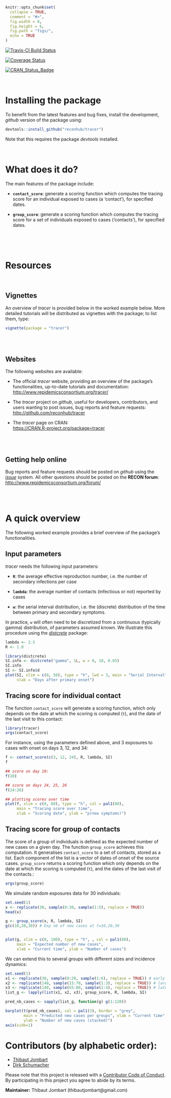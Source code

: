 
```r
knitr::opts_chunk$set(
  collapse = TRUE,
  comment = "#>",
  fig.width = 8,
  fig.height = 6,
  fig.path = "figs/",
  echo = TRUE
)

```



[![Travis-CI Build Status](https://travis-ci.org/reconhub/tracer.svg?branch=master)](https://travis-ci.org/reconhub/tracer)

[![Coverage Status](https://img.shields.io/codecov/c/github/reconhub/tracer/master.svg)](https://codecov.io/github/reconhub/tracer?branch=master)

[![CRAN_Status_Badge](http://www.r-pkg.org/badges/version/tracer)](https://cran.r-project.org/package=tracer)


<br>

# Installing the package


To benefit from the latest features and bug fixes, install the development, *github* version of the package using:
```r
devtools::install_github("reconhub/tracer")
```

Note that this requires the package *devtools* installed.

<br>

# What does it do?

The main features of the package include:

- **`contact_score`**: generate a scoring function which computes the tracing score for an individual exposed to cases (a 'contact'), for specified dates.

- **`group_score`**: generate a scoring function which computes the tracing score for a set of individuals exposed to cases ('contacts'), for specified dates.


<br>


<br>

# Resources

<br>

## Vignettes

An overview of *tracer* is provided below in the worked example below.
More detailed tutorials will be distributed as vignettes with the package; to list them, type:
```r
vignette(package = "tracer")
```




<br>
<br>

## Websites

The following websites are available:

- The official *tracer* website, providing an overview of the package's functionalities, up-to-date tutorials and documentation: <br>
[http://www.repidemicsconsortium.org/tracer/](http://www.repidemicsconsortium.org/tracer/)

- The *tracer* project on *github*, useful for developers, contributors, and users wanting to post issues, bug reports and feature requests: <br>
[http://github.com/reconhub/tracer](http://github.com/reconhub/tracer)

- The *tracer* page on CRAN: <br>
[https://CRAN.R-project.org/package=tracer](https://CRAN.R-project.org/package=tracer)


<br>
<br>

## Getting help online

Bug reports and feature requests should be posted on *github* using the [*issue*](http://github.com/reconhub/tracer/issues) system. All other questions should be posted on the **RECON forum**: <br>
[http://www.repidemicsconsortium.org/forum/](http://www.repidemicsconsortium.org/forum/)



<br>
<br>

# A quick overview

The following worked example provides a brief overview of the package's
functionalities. 


## Input parameters

*tracer* needs the following input parameters:

- **`R`**: the average effective reproduction number, i.e. the number of secondary infections per case

- **`lambda`**: the average number of contacts (infectious or not) reported by cases

- **`w`**: the serial interval distribution, i.e. the (discrete) distribution of the time between primary and secondary symptoms.

In practice, `w` will often need to be discretized from a continuous (typically gamma) distribution, of parameters assumed known. We illustrate this procedure using the [*distcrete*](http://github.com/reconhub/distcrete) package:

```r
lambda <- 2.5
R <- 1.8

library(distcrete)
SI.info <- distcrete("gamma", 1L, w = 0, 10, 0.65)
SI.info
SI <- SI.info$d
plot(SI, xlim = c(0, 50), type = "h", lwd = 3, main = "Serial Interval",
     xlab = "Days after primary onset")
``` 


## Tracing score for individual contact

The function `contact_score` will generate a scoring function, which only depends on the date at which the scoring is computed (`t`), and the date of the last visit to this contact:

```r
library(tracer)
args(contact_score)
```
For instance, using the parameters defined above, and 3 exposures to cases with onset on days 3, 12, and 34:
```r
f <- contact_score(c(3, 12, 24), R, lambda, SI)
f

## score on day 10:
f(10)

## score on days 24, 25, 26
f(24:26)

## plotting scores over time
plot(f, xlim = c(0, 60), type = "h", col = pal1(80), 
     main = "Tracing score over time", 
     xlab = "Scoring date", ylab = "p(new symptoms)")

```


## Tracing score for group of contacts

The score of a group of individuals is defined as the expected number of new cases on a given day. The function `group_score` achieves this computation. It generalises `contact_score` to a set of contacts, stored as a list. Each component of the list is a vector of dates of onset of the source cases. `group_score` returns a scoring function which only depends on the date at which the scoring is computed (`t`), and the dates of the last visit of the contacts.:

```r
args(group_score)
```


We simulate random exposures data for 30 individuals:
```r
set.seed(1)
x <- replicate(30, sample(0:30, sample(1:5), replace = TRUE))
head(x)

g <- group_score(x, R, lambda, SI)
g(c(10,20,30)) # Exp nb of new cases at t=10,20,30


plot(g, xlim = c(0, 100), type = "h", , col = pal1(80), 
     main = "Expected number of new cases", 
     xlab = "Current time", ylab = "Number of cases")

```

We can extend this to several groups with different sizes and incidence dynamics:
```r
set.seed(1)
x1 <- replicate(30, sample(0:20, sample(1:6), replace = TRUE)) # early wave
x2 <- replicate(140, sample(15:70, sample(1:3), replace = TRUE)) # large middle wave
x3 <- replicate(140, sample(65:80, sample(1:4), replace = TRUE)) # late wave
list_g <- lapply(list(x1, x2, x3), group_score, R, lambda, SI)

pred_nb_cases <- sapply(list_g, function(g) g(1:120))

barplot(t(pred_nb_cases), col = pal1(3), border = "grey", 
        main = "Predicted new cases per groups", xlab = "Current time", 
        ylab = "Number of new cases (stacked)")
axis(side=1)

```



# Contributors (by alphabetic order):
- [Thibaut Jombart](https://github.com/thibautjombart)
- [Dirk Schumacher](https://github.com/dirkschumacher)

Please note that this project is released with a [Contributor Code of Conduct](CONDUCT.md). By participating in this project you agree to abide by its terms.

**Maintainer:** Thibaut Jombart (thibautjombart@gmail.com)
